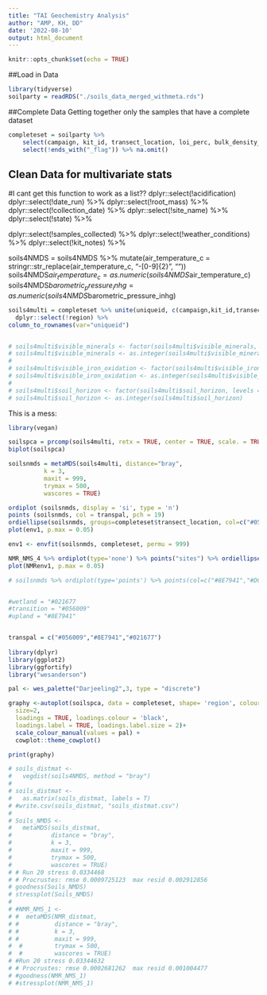 ```yaml
---
title: "TAI Geochemistry Analysis"
author: "AMP, KH, DD"
date: '2022-08-10'
output: html_document
---
```


```r
knitr::opts_chunk$set(echo = TRUE)
```

##Load in Data
```r
library(tidyverse)
soilparty = readRDS("./soils_data_merged_withmeta.rds")

```

##Complete Data
Getting together only the samples that have a complete dataset 
```r
completeset = soilparty %>%
    select(campaign, kit_id, transect_location, loi_perc, bulk_density_g_cm3, gwc_perc, tn_perc, tc_perc, specific_conductance_us_cm, ph, region, percent_clay, percent_sand) %>%
    select(!ends_with("_flag")) %>% na.omit()
```


## Clean Data for multivariate stats
#I cant get this function to work as a list??
dplyr::select(!acidification)
dplyr::select(!date_run) %>%
dplyr::select(!root_mass) %>%
dplyr::select(!collection_date) %>%
dplyr::select(!site_name) %>%
dplyr::select(!state) %>%

dplyr::select(!samples_collected) %>%
dplyr::select(!weather_conditions) %>%
dplyr::select(!kit_notes) %>%

soils4NMDS = soils4NMDS %>% mutate(air_temperature_c = stringr::str_replace(air_temperature_c, "-[0-9]{2}", ""))
soils4NMDS$air_temperature_c = as.numeric(soils4NMDS$air_temperature_c)
soils4NMDS$barometric_pressure_inhg= as.numeric(soils4NMDS$barometric_pressure_inhg)


```r

soils4multi = completeset %>% unite(uniqueid, c(campaign,kit_id,transect_location)) %>% 
  dplyr::select(!region) %>%
column_to_rownames(var="uniqueid")


# soils4multi$visible_minerals <- factor(soils4multi$visible_minerals, levels =c("None", "Mica", "Quartz"))
# soils4multi$visible_minerals <- as.integer(soils4multi$visible_minerals)
# 
# soils4multi$visible_iron_oxidation <- factor(soils4multi$visible_iron_oxidation, levels =c("No", "Yes"))
# soils4multi$visible_iron_oxidation <- as.integer(soils4multi$visible_iron_oxidation)
# 
# soils4multi$soil_horizon <- factor(soils4multi$soil_horizon, levels =c("Organic", "Mineral", "Organic, Mineral"))
# soils4multi$soil_horizon <- as.integer(soils4multi$soil_horizon)


```

This is a mess: 

```r
library(vegan)

soilspca = prcomp(soils4multi, retx = TRUE, center = TRUE, scale. = TRUE)
biplot(soilspca)

soilsnmds = metaMDS(soils4multi, distance="bray", 
          k = 3,
          maxit = 999, 
          trymax = 500,
          wascores = TRUE)

ordiplot (soilsnmds, display = 'si', type = 'n')
points (soilsnmds, col = transpal, pch = 19)
ordiellipse(soilsnmds, groups=completeset$transect_location, col=c("#056009","#8E7941","#021677"))
plot(env1, p.max = 0.05)

env1 <- envfit(soilsnmds, completeset, permu = 999)

NMR_NMS_4 %>% ordiplot(type='none') %>% points("sites") %>% ordiellipse(groups=group2$Location, col=c("#999933","#d7191c","#abdda4") )
plot(NMRenv1, p.max = 0.05)

# soilsnmds %>% ordiplot(type='points') %>% points(col=c("#8E7941","#DCCD6A","#27220F")) %>% ordiellipse(groups=completeset$transect_location, col=c("#8E7941","#DCCD6A","#27220F"),label = TRUE)


#wetland = "#021677
#transition = "#056009"
#upland = "#8E7941"


transpal = c("#056009","#8E7941","#021677")
  
library(dplyr)
library(ggplot2)
library(ggfortify)
library("wesanderson")

pal <- wes_palette("Darjeeling2",3, type = "discrete")

graphy <-autoplot(soilspca, data = completeset, shape= 'region', colour= 'transect_location',
  size=2,
  loadings = TRUE, loadings.colour = 'black',
  loadings.label = TRUE, loadings.label.size = 2)+
  scale_colour_manual(values = pal) + 
  cowplot::theme_cowplot()

print(graphy)

```

```r
# soils_distmat <- 
#   vegdist(soils4NMDS, method = "bray")
# 
# soils_distmat <- 
#   as.matrix(soils_distmat, labels = T)
# #write.csv(soils_distmat, "soils_distmat.csv")
# 
# Soils_NMDS <-
#   metaMDS(soils_distmat,
#           distance = "bray",
#           k = 3,
#           maxit = 999, 
#           trymax = 500,
#           wascores = TRUE)
# # Run 20 stress 0.0334468 
# # Procrustes: rmse 0.0009725123  max resid 0.002912856 
# goodness(Soils_NMDS)
# stressplot(Soils_NMDS)
# 
# #NMR_NMS_1 <-
# #  metaMDS(NMR_distmat,
# #          distance = "bray",
# #          k = 3,
# #          maxit = 999, 
#  #         trymax = 500,
#  #         wascores = TRUE)
# #Run 20 stress 0.03344632 
# # Procrustes: rmse 0.0002681262  max resid 0.001004477 
# #goodness(NMR_NMS_1)
# #stressplot(NMR_NMS_1)
```

